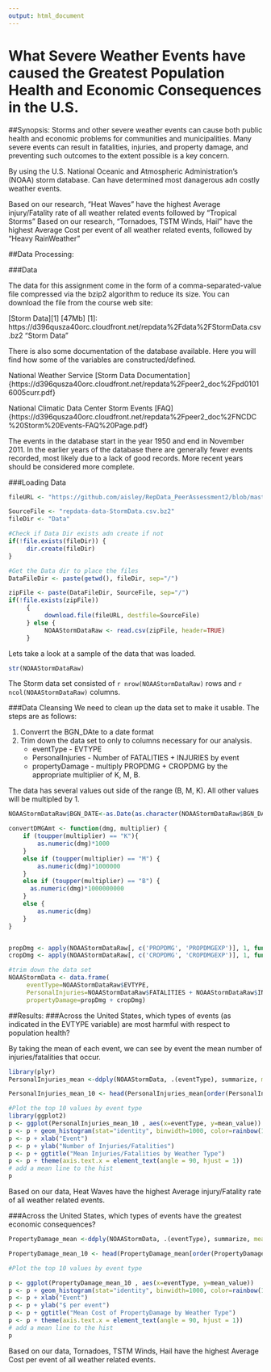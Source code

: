 ```yaml
---
output: html_document
---
```

# What Severe Weather Events have caused the Greatest Population Health and Economic Consequences in the U.S.

##Synopsis:
Storms and other severe weather events can cause both public health and economic problems for communities and municipalities. Many severe events can result in fatalities, injuries, and property damage, and preventing such outcomes to the extent possible is a key concern.

By using the U.S. National Oceanic and Atmospheric Administration's (NOAA) storm database. Can have determined most danagerous adn costly weather events.   

Based on our research, "Heat Waves" have the highest Average injury/Fatality rate of all weather related events followed by "Tropical Storms"
Based on our research, "Tornadoes, TSTM Winds, Hail" have the highest Average Cost per event of all weather related events, followed by "Heavy Rain\Severe Weather"

##Data Processing:

###Data

The data for this assignment come in the form of a comma-separated-value file compressed via the bzip2 algorithm to reduce its size. You can download the file from the course web site:

[Storm Data][1] [47Mb]
[1]: https://d396qusza40orc.cloudfront.net/repdata%2Fdata%2FStormData.csv.bz2 "Storm Data"

There is also some documentation of the database available. Here you will find how some of the variables are constructed/defined.

National Weather Service [Storm Data Documentation]{https://d396qusza40orc.cloudfront.net/repdata%2Fpeer2_doc%2Fpd01016005curr.pdf}

National Climatic Data Center Storm Events [FAQ]{https://d396qusza40orc.cloudfront.net/repdata%2Fpeer2_doc%2FNCDC%20Storm%20Events-FAQ%20Page.pdf}

The events in the database start in the year 1950 and end in November 2011. In the earlier years of the database there are generally fewer events recorded, most likely due to a lack of good records. More recent years should be considered more complete.

###Loading Data
```r
     
fileURL <- "https://github.com/aisley/RepData_PeerAssessment2/blob/master/Data/repdata-data-StormData.csv.bz2"

SourceFile <- "repdata-data-StormData.csv.bz2"
fileDir <- "Data"

#Check if Data Dir exists adn create if not
if(!file.exists(fileDir)) {
     dir.create(fileDir)
}

#Get the Data dir to place the files
DataFileDir <- paste(getwd(), fileDir, sep="/")

zipFile <- paste(DataFileDir, SourceFile, sep="/")
if(!file.exists(zipFile)) 
     {
          download.file(fileURL, destfile=SourceFile)
     } else {
          NOAAStormDataRaw <- read.csv(zipFile, header=TRUE)
     }


```

Lets take a look at a sample of the data that was loaded.

```r
str(NOAAStormDataRaw)
```
The Storm data set consisted of `r nrow(NOAAStormDataRaw)` rows and `r ncol(NOAAStormDataRaw)` columns. 

###Data Cleansing
We need to clean up the data set to make it usable.  The steps are as follows:

1. Converrt the BGN_DAte to a date format
2. Trim down the data set to only to columns necessary for our analysis.  
     + eventType - EVTYPE
     + PersonalInjuries - Number of FATALITIES + INJURIES by event
     + propertyDamage - multiply PROPDMG + CROPDMG by the appropriate multiplier of K, M, B.

     
The data has several values out side of the range (B, M, K).  All other values will be multipled by 1.

```r
NOAAStormDataRaw$BGN_DATE<-as.Date(as.character(NOAAStormDataRaw$BGN_DATE), "%m/%d/%Y")

convertDMGAmt <- function(dmg, multiplier) {
    if (toupper(multiplier) == "K"){
        as.numeric(dmg)*1000
    }
    else if (toupper(multiplier) == "M") {
        as.numeric(dmg)*1000000
    }
    else if (toupper(multiplier) == "B") {
      as.numeric(dmg)*1000000000
    }
    else {
        as.numeric(dmg)
    }
}


propDmg <- apply(NOAAStormDataRaw[, c('PROPDMG', 'PROPDMGEXP')], 1, function(y) convertDMGAmt(y['PROPDMG'], y['PROPDMGEXP']))
cropDmg <- apply(NOAAStormDataRaw[, c('CROPDMG', 'CROPDMGEXP')], 1, function(y) convertDMGAmt(y['CROPDMG'], y['CROPDMGEXP']))

#trim down the data set
NOAAStormData <- data.frame(
     eventType=NOAAStormDataRaw$EVTYPE,
     PersonalInjuries=NOAAStormDataRaw$FATALITIES + NOAAStormDataRaw$INJURIES, 
     propertyDamage=propDmg + cropDmg)

```

##Results:
###Across the United States, which types of events (as indicated in the EVTYPE variable) are most harmful with respect to population health?

By taking the mean of each event, we can see by event the mean number of injuries/fatalities that occur.

```r

library(plyr)
PersonalInjuries_mean <-ddply(NOAAStormData, .(eventType), summarize, mean_value = mean(PersonalInjuries))

PersonalInjuries_mean_10 <- head(PersonalInjuries_mean[order(PersonalInjuries_mean$mean_value, decreasing=TRUE),], n=10)

#Plot the top 10 values by event type
library(ggplot2)
p <- ggplot(PersonalInjuries_mean_10 , aes(x=eventType, y=mean_value)) 
p <- p + geom_histogram(stat="identity", binwidth=1000, color=rainbow(10), fill=rainbow(10)) 
p <- p + xlab("Event") 
p <- p + ylab("Number of Injuries/Fatalities") 
p <- p + ggtitle("Mean Injuries/Fatalities by Weather Type") 
p <- p + theme(axis.text.x = element_text(angle = 90, hjust = 1)) 
# add a mean line to the hist
p 
```

Based on our data, Heat Waves have the highest Average injury/Fatality rate of all weather related events.

###Across the United States, which types of events have the greatest economic consequences?
```r
PropertyDamage_mean <-ddply(NOAAStormData, .(eventType), summarize, mean_value = mean(propertyDamage))

PropertyDamage_mean_10 <- head(PropertyDamage_mean[order(PropertyDamage_mean$mean_value, decreasing=TRUE),], n=10)

#Plot the top 10 values by event type

p <- ggplot(PropertyDamage_mean_10 , aes(x=eventType, y=mean_value)) 
p <- p + geom_histogram(stat="identity", binwidth=1000, color=rainbow(10), fill=rainbow(10)) 
p <- p + xlab("Event") 
p <- p + ylab("$ per event") 
p <- p + ggtitle("Mean Cost of PropertyDamage by Weather Type") 
p <- p + theme(axis.text.x = element_text(angle = 90, hjust = 1)) 
# add a mean line to the hist
p 
```

Based on our data, Tornadoes, TSTM Winds, Hail have the highest Average Cost per event of all weather related events.
